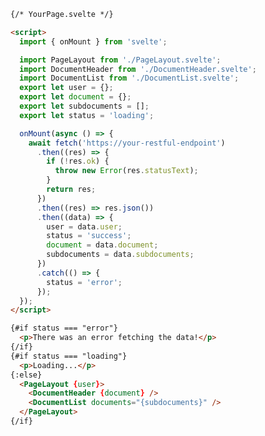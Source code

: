 ```html
{/* YourPage.svelte */}

<script>
  import { onMount } from 'svelte';

  import PageLayout from './PageLayout.svelte';
  import DocumentHeader from './DocumentHeader.svelte';
  import DocumentList from './DocumentList.svelte';
  export let user = {};
  export let document = {};
  export let subdocuments = [];
  export let status = 'loading';

  onMount(async () => {
    await fetch('https://your-restful-endpoint')
      .then((res) => {
        if (!res.ok) {
          throw new Error(res.statusText);
        }
        return res;
      })
      .then((res) => res.json())
      .then((data) => {
        user = data.user;
        status = 'success';
        document = data.document;
        subdocuments = data.subdocuments;
      })
      .catch(() => {
        status = 'error';
      });
  });
</script>

{#if status === "error"}
  <p>There was an error fetching the data!</p>
{/if} 
{#if status === "loading"}
  <p>Loading...</p>
{:else}
  <PageLayout {user}>
    <DocumentHeader {document} />
    <DocumentList documents="{subdocuments}" />
  </PageLayout>
{/if}
```
